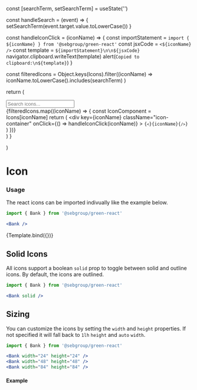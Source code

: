 
  const [searchTerm, setSearchTerm] = useState('')

  const handleSearch = (event) => {
    setSearchTerm(event.target.value.toLowerCase())
  }

  const handleIconClick = (iconName) => {
    const importStatement = `import { ${iconName} } from '@sebgroup/green-react'`
    const jsxCode = `<${iconName} />`
    const template = `${importStatement}\n\n${jsxCode}`
    navigator.clipboard.writeText(template)
    alert(`Copied to clipboard:\n${template}`)
  }

  const filteredIcons = Object.keys(Icons).filter((iconName) =>
    iconName.toLowerCase().includes(searchTerm)
  )

  return (
    <div className="custom-card-storybook">
      <Styles />
      <input
        type="text"
        id="icon-search"
        placeholder="Search icons..."
        onChange={handleSearch}
      />
      <div className="icon-showcase">
        {filteredIcons.map((iconName) => {
          const IconComponent = Icons[iconName]
          return (
            <div
              key={iconName}
              className="icon-container"
              onClick={() => handleIconClick(iconName)}
            >
              <IconComponent />
              <code>{`<`}{iconName}{`/>`}</code>
            </div>
          )
        })}
      </div>
    </div>
  )
}

  <style>
    {`
    .custom-card-storybook .icon-showcase {
      display: grid;
      grid-template-columns: repeat(auto-fill, minmax(180px, 1fr));
      gap: 24px;
    }
    .custom-card-storybook .icon-container {
      display: flex;
      flex-direction: column;
      align-items: center;
      cursor: pointer;
      gap: 20px;
      border-radius: 8px;
      border: 1px solid #ececec;
      padding: 32px 24px;
    }

    code {
      font-size: 10px;
    }
 
    .custom-card-storybook input#icon-search {
      margin-bottom: 1rem;
      padding: 0.5rem;
      width: 100%;
      box-sizing: border-box;
    }
  `}
  </style>
)

<Meta title="Components/Icon"/>

# Icon

### Usage
The react icons can be imported indivually like the example below.

```jsx
import { Bank } from '@sebgroup/green-react'

<Bank />
```

<Canvas>
  <Story name="Icons">
    {Template.bind({})}
  </Story>
</Canvas>

## Solid Icons
All icons support a boolean `solid` prop to toggle between solid and outline icons. By default, the icons are outlined.

```jsx
import { Bank } from '@sebgroup/green-react'

<Bank solid />
```

<Canvas>
    <Bank />
    <Bank solid />
</Canvas>

## Sizing
You can customize the icons by setting the `width` and `height` properties. If not specified it will fall back to  `1lh` `height` and `auto` `width`.
 
```jsx
import { Bank } from '@sebgroup/green-react'

<Bank width="24" height="24" />
<Bank width="48" height="48" />
<Bank width="84" height="84" />
```

#### Example
<Canvas>
    <Bank width="24" height="24" />
    <Bank width="48" height="48" />
    <Bank width="84" height="84" />
</Canvas>

 